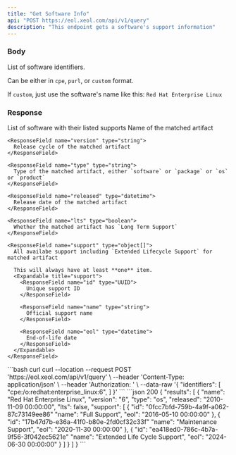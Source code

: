 ```yaml
---
title: "Get Software Info"
api: "POST https://eol.xeol.com/api/v1/query"
description: "This endpoint gets a software's support information"
---
```


### Body

<ParamField body="identifier" type="string[]" required="true">
  List of software identifiers.
  
  Can be either in `cpe`, `purl`, or `custom` format.
  
  If `custom`, just use the software's name like this: `Red Hat Enterprise Linux`
</ParamField>

### Response

<ResponseField name="results" type="object[]">
  List of software with their listed supports

  <Expandable title="result">
    <ResponseField name="name" type="string">
      Name of the matched artifact
    </ResponseField>

    <ResponseField name="version" type="string">
      Release cycle of the matched artifact
    </ResponseField>

    <ResponseField name="type" type="string">
      Type of the matched artifact, either `software` or `package` or `os` or `product`
    </ResponseField>

    <ResponseField name="released" type="datetime">
      Release date of the matched artifact
    </ResponseField>

    <ResponseField name="lts" type="boolean">
      Whether the matched artifact has `Long Term Support`
    </ResponseField>

    <ResponseField name="support" type="object[]">
      All availabe support including `Extended Lifecycle Support` for matched artifact
      
      This will always have at least **one** item.
      <Expandable title="support">
        <ResponseField name="id" type="UUID">
          Unique support ID 
        </ResponseField>

        <ResponseField name="name" type="string">
          Official support name
        </ResponseField>

        <ResponseField name="eol" type="datetime">
          End-of-life date
        </ResponseField>
      </Expandable>
    </ResponseField>
  </Expandable>
</ResponseField>

<RequestExample>
  ```bash curl
  curl --location --request POST 'https://eol.xeol.com/api/v1/query' \
  --header 'Content-Type: application/json' \
  --header 'Authorization: <XEOL_API_KEY>' \
  --data-raw '{
    "identifiers": [
      "cpe:/o:redhat:enterprise_linux:6",
    ]
  }'
  ```
</RequestExample>

<ResponseExample>
  ```json 200
  {
    "results": [
      {
        "name": "Red Hat Enterprise Linux",
        "version": "6",
        "type": "os",
        "released": "2010-11-09 00:00:00",
        "lts": false,
        "support": [
          {
            "id": "0fcc7bfd-759b-4a9f-a062-87c73149ee86"
            "name": "Full Support",
            "eol": "2016-05-10 00:00:00"
          },
          {
            "id": "17b47d7b-e36a-41f0-b80e-2fd0cf32c33f"
            "name": "Maintenance Support",
            "eol": "2020-11-30 00:00:00"
          },
          {
            "id": "ea418ed0-786c-4b7a-9f56-3f042ec5621e"
            "name": "Extended Life Cycle Support",
            "eol": "2024-06-30 00:00:00"
          }
        ]
      }
    ]
  }
  ```
</ResponseExample>
